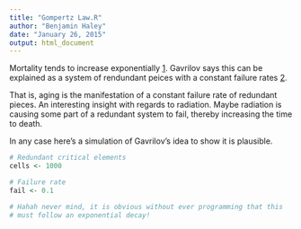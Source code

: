 ```yaml
---
title: "Gompertz Law.R"
author: "Benjamin Haley"
date: "January 26, 2015"
output: html_document
---
```


Mortality tends to increase exponentially [1].  Gavrilov says this can be explained as a system of rendundant peices with a constant failure rates [2].

That is, aging is the manifestation of a constant failure rate of redundant pieces.  An interesting insight with regards to radiation.  Maybe radiation is causing some part of a redundant system to fail, thereby increasing the time to death.

In any case here's a simulation of Gavrilov's idea to show it is plausible.

[1]: http://www.jstor.org/stable/107756?seq=1#page_scan_tab_contents
[2]: http://www.sciencedirect.com/science/article/pii/S0022519301924300

```r

# Redundant critical elements
cells <- 1000

# Failure rate
fail <- 0.1

# Hahah never mind, it is obvious without ever programming that this
# must follow an exponential decay!
```